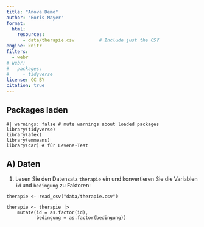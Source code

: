```yaml
---
title: "Anova Demo"
author: "Boris Mayer"
format: 
  html:
    resources:
      - data/therapie.csv         # Include just the CSV
engine: knitr
filters:
  - webr
# webr:
#   packages:
#     - tidyverse
license: CC BY
citation: true
---
```


## Packages laden

```webr-r
#| warnings: false # mute warnings about loaded packages
library(tidyverse)
library(afex)
library(emmeans)
library(car) # für Levene-Test
```




## A) Daten


1) Lesen Sie den Datensatz `therapie` ein und konvertieren Sie die Variablen `id` und `bedingung` zu Faktoren:

```webr-r
therapie <- read_csv("data/therapie.csv")

therapie <- therapie |> 
    mutate(id = as.factor(id),
           bedingung = as.factor(bedingung))
```

